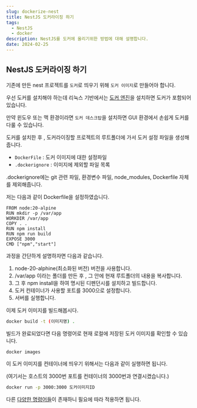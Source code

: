 ---
slug: dockerize-nest
title: NestJS 도커라이징 하기
tags: 
  - NestJS
  - docker
description: NestJS를 도커에 올리기위한 방법에 대해 설명합니다.
date: 2024-02-25
---
## NestJS 도커라이징 하기

기존에 만든 nest 프로젝트를 `도커`로 띄우기 위해 `도커 이미지`로 만들어야 합니다.

우선 도커를 설치해야 하는데 리눅스 기반에서는 [도커 엔진](https://docs.docker.com/engine/)을 설치하면 도커가 포함되어 있습니다.

만약 윈도우 또는 맥 환경이라면 `도커 데스크탑`을 설치하면 GUI 환경에서 손쉽게 도커를 다룰 수 있습니다.

도커를 설치한 후 , 도커라이징할 프로젝트의 루트폴더에 가서 도커 설정 파일을 생성해줍니다.

- `DockerFile` : 도커 이미지에 대한 설정파일
- `.dockerignore` : 이미지에 제외할 파일 목록

.dockerignore에는 git 관련 파일, 환경변수 파일, node_modules, Dockerfile 자체를 제외해줍니다.

저는 다음과 같이 Dockerfile을 설정하였습니다.

```docker title="DockerFile"
FROM node:20-alpine
RUN mkdir -p /var/app
WORKDIR /var/app
COPY . .
RUN npm install
RUN npm run build
EXPOSE 3000
CMD ["npm","start"]
```

과정을 간단하게 설명하자면 다음과 같습니다.

1. node-20-alphine(최소화된 버전) 버전을 사용합니다.
2. /var/app 이라는 폴더를 만든 후 , 그 안에 현재 루트폴더의 내용을 복사합니다.
3. 그 후 npm install을 하여 명시된 디펜던시를 설치하고 빌드합니다.
4. 도커 컨테이너가 사용할 포트를 3000으로 설정합니다.
5. 서버를 실행합니다. 

이제 도커 이미지를 빌드해봅시다.

```bash title="도커 이미지 빌드"
docker build -t (이미지명) .
```

빌드가 완료되었다면 다음 명령어로 현재 로컬에 저장된 도커 이미지를 확인할 수 있습니다.

```bash title="도커 이미지 확인"
docker images
```

이 도커 이미지를 컨테이너에 띄우기 위해서는 다음과 같이 실행하면 됩니다.

(여기서는 호스트의 3000번 포트를 컨테이너의 3000번과 연결시켰습니다.)

```bash title="도커 컨테이너 실행"
docker run -p 3000:3000 도커이미지ID
```

다른 [다양한 명령어들](https://docs.docker.com/engine/reference/commandline/run/)이 존재하니 필요에 따라 적용하면 됩니다.